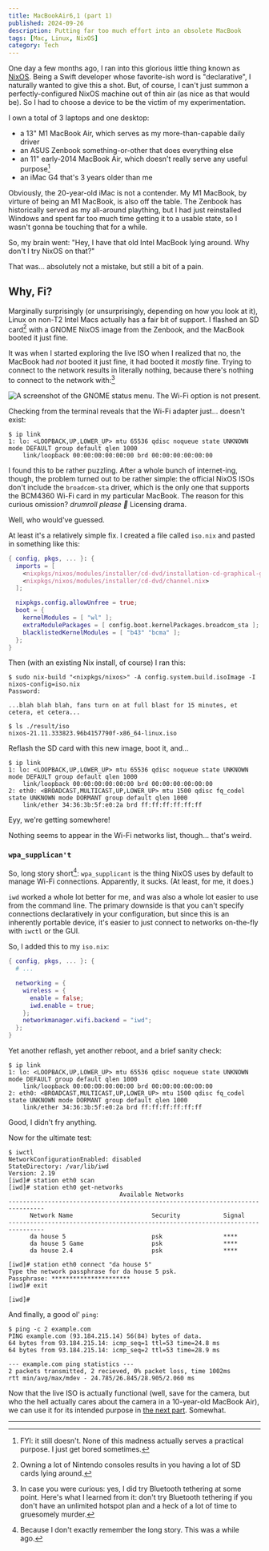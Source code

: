 ```yaml
---
title: MacBookAir6,1 (part 1)
published: 2024-09-26
description: Putting far too much effort into an obsolete MacBook
tags: [Mac, Linux, NixOS]
category: Tech
---
```


One day a few months ago, I ran into this glorious little thing known as
[NixOS]. Being a Swift developer whose favorite-ish word is "declarative", I
naturally wanted to give this a shot. But, of course, I can't just summon a
perfectly-configured NixOS machine out of thin air (as nice as that would be).
So I had to choose a device to be the victim of my experimentation.

I own a total of 3 laptops and one desktop:
- a 13" M1 MacBook Air, which serves as my more-than-capable daily driver
- an ASUS Zenbook something-or-other that does everything else
- an 11" early-2014 MacBook Air, which doesn't really serve any useful
  purpose[^1]
- an iMac G4 that's 3 years older than me

Obviously, the 20-year-old iMac is not a contender. My M1 MacBook, by virture of
being an M1 MacBook, is also off the table. The Zenbook has historically served
as my all-around plaything, but I had just reinstalled Windows and spent far too
much time getting it to a usable state, so I wasn't gonna be touching that for a
while.

So, my brain went: "Hey, I have that old Intel MacBook lying around. Why don't I
try NixOS on that?"

That was... absolutely not a mistake, but still a bit of a pain.

[NixOS]: https://nixos.org

## Why, Fi?

Marginally surprisingly (or unsurprisingly, depending on how you look at it),
Linux on non-T2 Intel Macs actually has a fair bit of support. I flashed an SD
card[^2] with a GNOME NixOS image from the Zenbook, and the MacBook booted it
just fine.

It was when I started exploring the live ISO when I realized that no, the
MacBook had _not_ booted it just fine, it had booted it _mostly_ fine. Trying to
connect to the network results in literally nothing, because there's nothing to
connect to the network with:[^3]

![A screenshot of the GNOME status menu. The Wi-Fi option is not present.][no-wifi]

Checking from the terminal reveals that the Wi-Fi adapter just... doesn't exist:

```console
$ ip link
1: lo: <LOOPBACK,UP,LOWER_UP> mtu 65536 qdisc noqueue state UNKNOWN mode DEFAULT group default qlen 1000
    link/loopback 00:00:00:00:00:00 brd 00:00:00:00:00:00
```

I found this to be rather puzzling. After a whole bunch of internet-ing, though,
the problem turned out to be rather simple: the official NixOS ISOs don't
include the `broadcom-sta` driver, which is the only one that supports the
BCM4360 Wi-Fi card in my particular MacBook. The reason for this curious
omission? _drumroll please 🥁_ Licensing drama.

Well, who would've guessed.

At least it's a relatively simple fix. I created a file called `iso.nix` and
pasted in something like this:

```nix
{ config, pkgs, ... }: {
  imports = [
    <nixpkgs/nixos/modules/installer/cd-dvd/installation-cd-graphical-gnome.nix>
    <nixpkgs/nixos/modules/installer/cd-dvd/channel.nix>
  ];

  nixpkgs.config.allowUnfree = true;
  boot = {
    kernelModules = [ "wl" ];
    extraModulePackages = [ config.boot.kernelPackages.broadcom_sta ];
    blacklistedKernelModules = [ "b43" "bcma" ];
  };
}
```

Then (with an existing Nix install, of course) I ran this:

```console
$ sudo nix-build "<nixpkgs/nixos>" -A config.system.build.isoImage -I nixos-config=iso.nix
Password:

...blah blah blah, fans turn on at full blast for 15 minutes, et cetera, et cetera...

$ ls ./result/iso
nixos-21.11.333823.96b4157790f-x86_64-linux.iso
```

Reflash the SD card with this new image, boot it, and...

```console
$ ip link
1: lo: <LOOPBACK,UP,LOWER_UP> mtu 65536 qdisc noqueue state UNKNOWN mode DEFAULT group default qlen 1000
    link/loopback 00:00:00:00:00:00 brd 00:00:00:00:00:00
2: eth0: <BROADCAST,MULTICAST,UP,LOWER_UP> mtu 1500 qdisc fq_codel state UNKNOWN mode DORMANT group default qlen 1000
    link/ether 34:36:3b:5f:e0:2a brd ff:ff:ff:ff:ff:ff
```

Eyy, we're getting somewhere!

Nothing seems to appear in the Wi-Fi networks list, though... that's weird.

[no-wifi]: no-wifi.png

### `wpa_supplican't`

So, long story short[^4]: `wpa_supplicant` is the thing NixOS uses by default to
manage Wi-Fi connections. Apparently, it sucks. (At least, for me, it does.)

`iwd` worked a whole lot better for me, and was also a whole lot easier to use
from the command line. The primary downside is that you can't specify
connections declaratively in your configuration, but since this is an inherently
portable device, it's easier to just connect to networks on-the-fly with `iwctl`
or the GUI.

So, I added this to my `iso.nix`:

```nix
{ config, pkgs, ... }: {
  # ...

  networking = {
    wireless = {
      enable = false;
      iwd.enable = true;
    };
    networkmanager.wifi.backend = "iwd";
  };
}
```

Yet another reflash, yet another reboot, and a brief sanity check:

```console
$ ip link
1: lo: <LOOPBACK,UP,LOWER_UP> mtu 65536 qdisc noqueue state UNKNOWN mode DEFAULT group default qlen 1000
    link/loopback 00:00:00:00:00:00 brd 00:00:00:00:00:00
2: eth0: <BROADCAST,MULTICAST,UP,LOWER_UP> mtu 1500 qdisc fq_codel state UNKNOWN mode DORMANT group default qlen 1000
    link/ether 34:36:3b:5f:e0:2a brd ff:ff:ff:ff:ff:ff
```

Good, I didn't fry anything.

Now for the ultimate test:

```console
$ iwctl
NetworkConfigurationEnabled: disabled
StateDirectory: /var/lib/iwd
Version: 2.19
[iwd]# station eth0 scan
[iwd]# station eth0 get-networks
                               Available Networks
--------------------------------------------------------------------------------
      Network Name                      Security            Signal
--------------------------------------------------------------------------------
      da house 5                        psk                 ****
      da house 5 Game                   psk                 ****
      da house 2.4                      psk                 ****

[iwd]# station eth0 connect "da house 5"
Type the network passphrase for da house 5 psk.
Passphrase: **********************
[iwd]# exit

[iwd]#
```

And finally, a good ol' `ping`:

```console
$ ping -c 2 example.com
PING example.com (93.184.215.14) 56(84) bytes of data.
64 bytes from 93.184.215.14: icmp_seq=1 ttl=53 time=24.8 ms
64 bytes from 93.184.215.14: icmp_seq=2 ttl=53 time=28.9 ms

--- example.com ping statistics ---
2 packets transmitted, 2 recieved, 0% packet loss, time 1002ms
rtt min/avg/max/mdev - 24.785/26.845/28.905/2.060 ms
```

Now that the live ISO is actually functional (well, save for the camera, but who
the hell actually cares about the camera in a 10-year-old MacBook Air), we can
use it for its intended purpose in [the next part][next]. Somewhat.

[next]: /posts/macbookair61-part-2

----------

[^1]: FYI: it still doesn't. None of this madness actually serves a practical
  purpose. I just get bored sometimes.
[^2]: Owning a lot of Nintendo consoles results in you having a lot of SD cards
  lying around.
[^3]: In case you were curious: yes, I did try Bluetooth tethering at some
  point. Here's what I learned from it: don't try Bluetooth tethering if you
  don't have an unlimited hotspot plan and a heck of a lot of time to
  gruesomely murder.
[^4]: Because I don't exactly remember the long story. This was a while ago.
